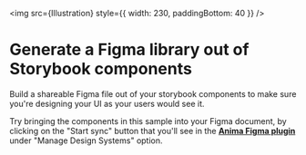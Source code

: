 
<Meta title="Getting started" />

<style>
  {`
  .sbdocs-wrapper {
    padding-top: 220px;
  }
  .sbdocs-content {
    text-align: center;
    max-width: 600px;
  }
  .arrow-one{
    position: absolute;
    left: 470px;
    top: 12px;
    text-align: left;
    animation: fade-in 1.2s cubic-bezier(0.390, 0.575, 0.565, 1.000) 0.55s both;
  }
  /* Adjust position of arrow in chrome/firefox */
  @media screen and (-webkit-min-device-pixel-ratio:0) and (min-resolution:.001dpcm) {
    .arrow-one{ 
      left: 439px; 
      }
  }
  .circle{
    width: 32px;
    height: 32px;
    background: #FF6250;
    border-radius: 63px;
    text-align: center;
    display: flex;
    align-items: center;
    justify-content: center;
    font-weight: bold;
    font-size: 18px;
    color: white;
    animation: bounce 1s cubic-bezier(0.250, 0.460, 0.450, 0.940) infinite alternate both;
  }
  .message {
    display: flex;
    flex-direction: row;
    gap: 12px;
  }
  .message > span {
    width: 166px;
    text-align: left;
    padding-top: 8px;
    font-size: 14px;
    line-height: 22px;
  }


  @keyframes fade-in {
    0% {
      opacity: 0;
    }
    100% {
      opacity: 1;
    }
  }
  @keyframes bounce {
    0% {
      transform: translateY(0);
    }
    100% {
      transform: translateY(-10px);
    }
  }

`}
</style>

<img src={Illustration} style={{ width: 230, paddingBottom: 40 }} />

# Generate a Figma library out of Storybook components

Build a shareable Figma file out of your storybook components to make sure you're designing your UI as your users would see it.

Try bringing the components in this sample into your Figma document, by clicking on the "Start sync" button that you'll see in the [**Anima Figma plugin**](https://www.figma.com/community/plugin/857346721138427857) under "Manage Design Systems" option.
